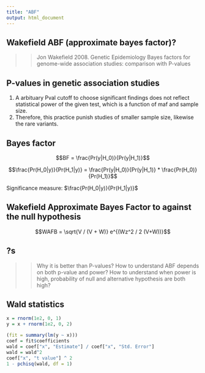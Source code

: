 ```yaml
---
title: "ABF"
output: html_document
---
```


## Wakefield ABF (approximate bayes factor)?

>> Jon Wakefield 2008. Genetic Epidemiology
>> Bayes factors for genome-wide association studies: comparison with P-values

## P-values in genetic association studies

1. A arbituary Pval cutoff to choose significant findings does not reflect statistical power of the given test, which is a function of maf and sample size. 
2. Therefore, this practice punish studies of smaller sample size, likewise the rare variants.

## Bayes factor

$$BF = \frac{Pr(y|H_0)}{Pr(y|H_1)}$$

$$\frac{Pr(H_0|y)}{Pr(H_1|y)} = \frac{Pr(y|H_0)}{Pr(y|H_1)} * \frac{Pr(H_0)}{Pr(H_1)}$$

Significance measure: $\frac{Pr(H_0|y)}{Pr(H_1|y)}$

## Wakefield Approximate Bayes Factor to against the null hypothesis

$$WAFB = \sqrt{V / (V + W)} e^{(Wz^2 / 2 (V+W))}$$

## ?s

>> Why it is better than P-values?
>> How to understand ABF depends on both p-value and power?
>> How to understand when power is high, probability of null and alternative hypothesis are both high?

## Wald statistics

```r
x = rnorm(1e2, 0, 1)
y = x + rnorm(1e2, 0, 2)

(fit = summary(lm(y ~ x)))
coef = fit$coefficients
wald = coef["x", "Estimate"] / coef["x", "Std. Error"]
wald = wald^2
coef["x", "t value"] ^ 2
1 - pchisq(wald, df = 1)
```
